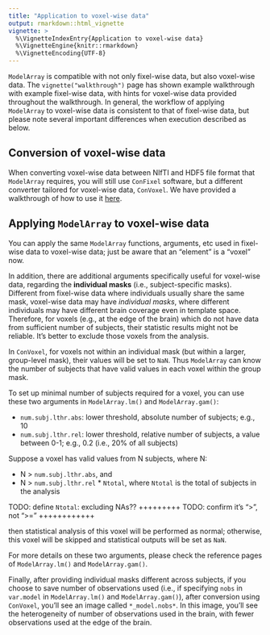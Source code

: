 ```yaml
---
title: "Application to voxel-wise data"
output: rmarkdown::html_vignette
vignette: >
  %\VignetteIndexEntry{Application to voxel-wise data}
  %\VignetteEngine{knitr::rmarkdown}
  %\VignetteEncoding{UTF-8}
---
```


`ModelArray` is compatible with not only fixel-wise data, but also voxel-wise data. The `vignette("walkthrough")` page has shown example walkthrough with example fixel-wise data, with hints for voxel-wise data provided throughout the walkthrough. In general, the workflow of applying `ModelArray` to voxel-wise data is consistent to that of fixel-wise data, but please note several important differences when execution described as below.

## Conversion of voxel-wise data
When converting voxel-wise data between NIfTI and HDF5 file format that `ModelArray` requires, you will still use `ConFixel` software, but a different converter tailored for voxel-wise data, `ConVoxel`. We have provided a walkthrough of how to use it [here]((https://github.com/PennLINC/ConFixel/blob/main/notebooks/walkthrough_voxel-wise_data.md)).

## Applying `ModelArray` to voxel-wise data
You can apply the same `ModelArray` functions, arguments, etc used in fixel-wise data to voxel-wise data; just be aware that an "element" is a "voxel" now.

In addition, there are additional arguments specifically useful for voxel-wise data, regarding the **individual masks** (i.e., subject-specific masks). Different from fixel-wise data where individuals usually share the same mask, voxel-wise data may have *individual masks*, where different individuals may have different brain coverage even in template space. Therefore, for voxels (e.g., at the edge of the brain) which do not have data from sufficient number of subjects, their statistic results might not be reliable. It's better to exclude those voxels from the analysis.

In `ConVoxel`, for voxels not within an individual mask (but within a larger, group-level mask), their values will be set to `NaN`. Thus `ModelArray` can know the number of subjects that have valid values in each voxel within the group mask.

To set up minimal number of subjects required for a voxel, you can use these two arguments in `ModelArray.lm()` and `ModelArray.gam()`:

* `num.subj.lthr.abs`: lower threshold, absolute number of subjects; e.g., 10
* `num.subj.lthr.rel`: lower threshold, relative number of subjects, a value between 0-1; e.g., 0.2 (i.e., 20% of all subjects)

Suppose a voxel has valid values from N subjects, where N:

* N > `num.subj.lthr.abs`, and
* N > `num.subj.lthr.rel` * `Ntotal`, where `Ntotal` is the total of subjects in the analysis

TODO: define `Ntotal`: excluding NAs?? +++++++++
TODO: confirm it's ">", not ">=" ++++++++++++

then statistical analysis of this voxel will be performed as normal; otherwise, this voxel will be skipped and statistical outputs will be set as `NaN`.

For more details on these two arguments, please check the reference pages of `ModelArray.lm()` and `ModelArray.gam()`.

Finally, after providing individual masks different across subjects, if you choose to save number of observations used (i.e., if specifying `nobs` in `var.model` in `ModelArray.lm()` and `ModelArray.gam()`), after conversion using `ConVoxel`, you'll see an image called `*_model.nobs*`. In this image, you'll see the heterogeneity of number of observations used in the brain, with fewer observations used at the edge of the brain.


